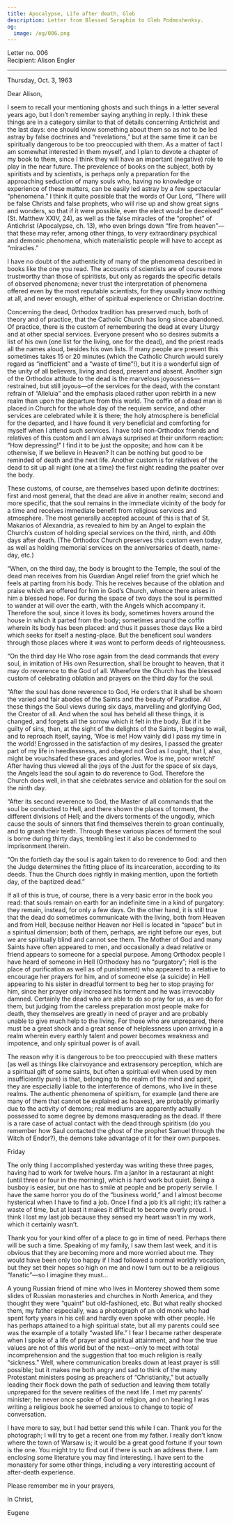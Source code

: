```yaml
---
title: Apocalypse, Life after death, Gleb
description: Letter from Blessed Seraphim to Gleb Podmoshenksy.
og:
  image: /og/006.png
---
```


<div style={{textAlign:'right', fontFamily:'monospace'}}>Letter no. 006</div>
<div style={{textAlign:'left', fontFamily:'monospace'}}>Recipient: Alison Engler</div>

---

Thursday, Oct. 3, 1963

Dear Alison,

I seem to recall your mentioning ghosts and such things in a letter several years ago, but I don’t remember saying anything in reply. I think these things are in a category similar to that of details concerning Antichrist and the last days: one should know something about them so as not to be led astray by false doctrines and “revelations,” but at the same time it can be spiritually dangerous to be too preoccupied with them. As a matter of fact I am somewhat interested in them myself, and I plan to devote a chapter of my book to them, since I think they will have an important (negative) role to play in the near future. The prevalence of books on the subject, both by spiritists and by scientists, is perhaps only a preparation for the approaching seduction of many souls who, having no knowledge or experience of these matters, can be easily led astray by a few spectacular “phenomena.” I think it quite possible that the words of Our Lord, “There will be false Christs and false prophets, who will rise up and show great signs and wonders, so that if it were possible, even the elect would be deceived” (St. Matthew XXIV, 24), as well as the false miracles of the “prophet” of Antichrist (Apocalypse, ch. 13), who even brings down “fire from heaven”—that these may refer, among other things, to very extraordinary psychical and demonic phenomena, which materialistic people will have to accept as “miracles.”

I have no doubt of the authenticity of many of the phenomena described in books like the one you read. The accounts of scientists are of course more trustworthy than those of spiritists, but only as regards the specific details of observed phenomena; never trust the interpretation of phenomena offered even by the most reputable scientists, for they usually know nothing at all, and never enough, either of spiritual experience or Christian doctrine.

Concerning the dead, Orthodox tradition has preserved much, both of theory and of practice, that the Catholic Church has long since abandoned. Of practice, there is the custom of remembering the dead at every Liturgy and at other special services. Everyone present who so desires submits a list of his own (one list for the living, one for the dead), and the priest reads all the names aloud, besides his own lists. If many people are present this sometimes takes 15 or 20 minutes (which the Catholic Church would surely regard as “inefficient” and a “waste of time”!), but it is a wonderful sign of the unity of all believers, living and dead, present and absent. Another sign of the Orthodox attitude to the dead is the marvelous joyousness—restrained, but still joyous—of the services for the dead, with the constant refrain of “Alleluia” and the emphasis placed rather upon rebirth in a new realm than upon the departure from this world. The coffin of a dead man is placed in Church for the whole day of the requiem service, and other services are celebrated while it is there; the holy atmosphere is beneficial for the departed, and I have found it very beneficial and comforting for myself when I attend such services. I have told non-Orthodox friends and relatives of this custom and I am always surprised at their uniform reaction: “How depressing!” I find it to be just the opposite; and how can it be otherwise, if we believe in Heaven? It can be nothing but good to be reminded of death and the next life. Another custom is for relatives of the dead to sit up all night (one at a time) the first night reading the psalter over the body.

These customs, of course, are themselves based upon definite doctrines: first and most general, that the dead are alive in another realm; second and more specific, that the soul remains in the immediate vicinity of the body for a time and receives immediate benefit from religious services and atmosphere. The most generally accepted account of this is that of St. Makarios of Alexandria, as revealed to him by an Angel to explain the Church’s custom of holding special services on the third, ninth, and 40th days after death. (The Orthodox Church preserves this custom even today, as well as holding memorial services on the anniversaries of death, name-day, etc.)

“When, on the third day, the body is brought to the Temple, the soul of the dead man receives from his Guardian Angel relief from the grief which he feels at parting from his body. This he receives because of the oblation and praise which are offered for him in God’s Church, whence there arises in him a blessed hope. For during the space of two days the soul is permitted to wander at will over the earth, with the Angels which accompany it. Therefore the soul, since it loves its body, sometimes hovers around the house in which it parted from the body; sometimes around the coffin wherein its body has been placed: and thus it passes those days like a bird which seeks for itself a nesting-place. But the beneficent soul wanders through those places where it was wont to perform deeds of righteousness.

“On the third day He Who rose again from the dead commands that every soul, in imitation of His own Resurrection, shall be brought to heaven, that it may do reverence to the God of all. Wherefore the Church has the blessed custom of celebrating oblation and prayers on the third day for the soul.

“After the soul has done reverence to God, He orders that it shall be shown the varied and fair abodes of the Saints and the beauty of Paradise. All these things the Soul views during six days, marvelling and glorifying God, the Creator of all. And when the soul has beheld all these things, it is changed, and forgets all the sorrow which it felt in the body. But if it be guilty of sins, then, at the sight of the delights of the Saints, it begins to wail, and to reproach itself, saying, ‘Woe is me! How vainly did I pass my time in the world! Engrossed in the satisfaction of my desires, I passed the greater part of my life in heedlessness, and obeyed not God as I ought, that I, also, might be vouchsafed these graces and glories. Woe is me, poor wretch!’ After having thus viewed all the joys of the Just for the space of six days, the Angels lead the soul again to do reverence to God. Therefore the Church does well, in that she celebrates service and oblation for the soul on the ninth day.

“After its second reverence to God, the Master of all commands that the soul be conducted to Hell, and there shown the places of torment, the different divisions of Hell; and the divers torments of the ungodly, which cause the souls of sinners that find themselves therein to groan continually, and to gnash their teeth. Through these various places of torment the soul is borne during thirty days, trembling lest it also be condemned to imprisonment therein.

“On the fortieth day the soul is again taken to do reverence to God: and then the Judge determines the fitting place of its incarceration, according to its deeds. Thus the Church does rightly in making mention, upon the fortieth day, of the baptized dead.”

If all of this is true, of course, there is a very basic error in the book you read: that souls remain on earth for an indefinite time in a kind of purgatory: they remain, instead, for only a few days. On the other hand, it is still true that the dead do sometimes communicate with the living, both from Heaven and from Hell, because neither Heaven nor Hell is located in “space” but in a spiritual dimension; both of them, perhaps, are right before our eyes, but we are spiritually blind and cannot see them. The Mother of God and many Saints have often appeared to men, and occasionally a dead relative or friend appears to someone for a special purpose. Among Orthodox people I have heard of someone in Hell (Orthodoxy has no “purgatory”; Hell is the place of purification as well as of punishment) who appeared to a relative to encourage her prayers for him, and of someone else (a suicide) in Hell appearing to his sister in dreadful torment to beg her to stop praying for him, since her prayer only increased his torment and he was irrevocably damned. Certainly the dead who are able to do so pray for us, as we do for them, but judging from the careless preparation most people make for death, they themselves are greatly in need of prayer and are probably unable to give much help to the living. For those who are unprepared, there must be a great shock and a great sense of helplessness upon arriving in a realm wherein every earthly talent and power becomes weakness and impotence, and only spiritual power is of avail.

The reason why it is dangerous to be too preoccupied with these matters (as well as things like clairvoyance and extrasensory perception, which are a spiritual gift of some saints, but often a spiritual evil when used by men insufficiently pure) is that, belonging to the realm of the mind and spirit, they are especially liable to the interference of demons, who live in these realms. The authentic phenomena of spiritism, for example (and there are many of them that cannot be explained as hoaxes), are probably primarily due to the activity of demons; real mediums are apparently actually possessed to some degree by demons masquerading as the dead. If there is a rare case of actual contact with the dead through spiritism (do you remember how Saul contacted the ghost of the prophet Samuel through the Witch of Endor?), the demons take advantage of it for their own purposes.

Friday

The only thing I accomplished yesterday was writing these three pages, having had to work for twelve hours. I’m a janitor in a restaurant at night (until three or four in the morning), which is hard work but quiet. Being a busboy is easier, but one has to smile at people and be properly servile. I have the same horror you do of the “business world,” and I almost become hysterical when I have to find a job. Once I find a job it’s all right; it’s rather a waste of time, but at least it makes it difficult to become overly proud. I think I lost my last job because they sensed my heart wasn’t in my work, which it certainly wasn’t.

Thank you for your kind offer of a place to go in time of need. Perhaps there will be such a time. Speaking of my family, I saw them last week, and it is obvious that they are becoming more and more worried about me. They would have been only too happy if I had followed a normal worldly vocation, but they set their hopes so high on me and now I turn out to be a religious “fanatic”—so I imagine they must…

A young Russian friend of mine who lives in Monterey showed them some slides of Russian monasteries and churches in North America, and they thought they were “quaint” but old-fashioned, etc. But what really shocked them, my father especially, was a photograph of an old monk who had spent forty years in his cell and hardly even spoke with other people. He has perhaps attained to a high spiritual state, but all my parents could see was the example of a totally “wasted life.” I fear I became rather desperate when I spoke of a life of prayer and spiritual attainment, and how the true values are not of this world but of the next—only to meet with total incomprehension and the suggestion that too much religion is really “sickness.” Well, where communication breaks down at least prayer is still possible; but it makes me both angry and sad to think of the many Protestant ministers posing as preachers of “Christianity,” but actually leading their flock down the path of seduction and leaving them totally unprepared for the severe realities of the next life. I met my parents’ minister; he never once spoke of God or religion, and on hearing I was writing a religious book he seemed anxious to change to topic of conversation.

I have more to say, but I had better send this while I can. Thank you for the photograph; I will try to get a recent one from my father. I really don’t know where the town of Warsaw is; it would be a great good fortune if your town is the one. You might try to find out if there is such an address there. I am enclosing some literature you may find interesting. I have sent to the monastery for some other things, including a very interesting account of after-death experience.

Please remember me in your prayers,

In Christ,

Eugene